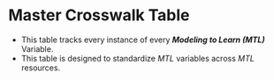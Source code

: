 # Master Crosswalk Table
- This table tracks every instance of every ***Modeling to Learn (MTL)*** Variable.
- This table is designed to standardize *MTL* variables across *MTL* resources.
